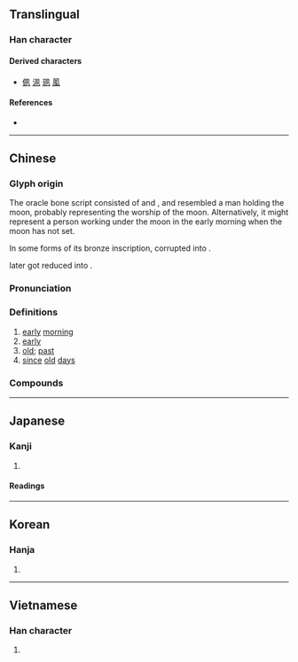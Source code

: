 {{character info}}
==Translingual==

===Han character===
{{Han char|rn=36|rad=夕|as=03|sn=6|four=77210|canj=HNMNI|ids=⿵几歹}}

====Derived characters====
* [[㑉]] [[洬]] [[珟]] [[㓘]]

====References====
* {{Han ref|kx=0246.070|dkj=05755|dj=0489.050|hdz=20861.070|uh=5919|ud=22809|bh=A667|bd=42599}}

----

==Chinese==
{{zh-forms|alt=𠈇,𡖊}}

===Glyph origin===
{{Han etyl}}
The oracle bone script consisted of {{zh-l|*月|moon}} and {{zh-l|*丮}}, and resembled a man holding the moon, probably representing the worship of the moon. Alternatively, it might represent a person working under the moon in the early morning when the moon has not set.

In some forms of its bronze inscription, {{zh-l|*月}} corrupted into {{zh-l|*夕}}.

{{zh-l|*丮}} later got reduced into {{zh-l|*凡}}.

===Pronunciation===
{{zh-pron
|m=sù
|m-s=
|c=suk1
|c-t=
|g=
|h=pfs=siuk
|j=
|mb=
|md=
|mn=siok
|mn-t=
|w=
|x=
|mc=y
|oc=y
|ma=
|cat=n,a
}}

===Definitions===
{{zh-hanzi}}

# [[early]] [[morning]]
# [[early]]
# [[old]]; [[past]]
# [[since]] [[old]] [[day]]s

===Compounds===
{{zh-der|償得夙願|夙昔|夙辦|夙緣|夙聞|夙仇|夙願以償|夙夜在公|夙興|夙世因緣|夙夜|夙願|夙敵|夙儒|夙負盛名|夙怨|夙世冤家|夙駕|夙興夜寐|夙夜為謀|夙心|夙心往志|夙志|夙夜匪懈|夙夜不懈|星陳夙駕|星言夙駕|首丘夙願}}

----

==Japanese==

===Kanji===
{{ja-kanji|grade=|rs=夕03}}

# {{rfdef|ja|sort=夕03}}

====Readings====
{{ja-readings
|goon=すく
|kanon=しゅく
|kun=つと-に, はや-い
}}

----

==Korean==

===Hanja===
{{ko-hanja|hangeul=숙|rv=suk|mr=suk}}

# {{rfdef|ko|sort=夕03}}

----

==Vietnamese==

===Han character===
{{vi-readings|reading=túc|rs=夕03}}

# {{rfdef|vi|sort=夕03}}